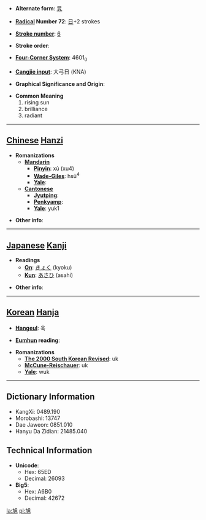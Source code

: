 * '''Alternate form''': [[旯]]

* '''[[Wiktionary:Chinese radical index| Radical]] Number 72''': [[Wiktionary:Chinese radical index 日|日]]+2 strokes

* '''[[Wiktionary:Chinese total strokes index|Stroke number]]''': [[Wiktionary:Chinese total strokes index 6|6]]

* '''Stroke order''': 

* '''[[Wiktionary:Chinese four corner index|Four-Corner System]]''': 4601<sub>0</sub>

* '''[[Wiktionary:Chinese Cangjie index|Cangjie input]]''': 大弓日 (KNA)

* '''Graphical Significance and Origin''': 

* '''Common Meaning'''
*#rising sun
*# brilliance
*# radiant


----

== [[Chinese]] [[Hanzi]] ==

* '''Romanizations'''
** '''[[Mandarin]]'''
*** '''[[Pinyin]]''': xù (xu4)
*** '''[[Wade-Giles]]''': hsü<sup>4</sup>
*** '''[[Yale]]''': 
** '''[[Cantonese]]'''
*** '''[[Jyutping]]''':
*** '''[[Penkyamp]]''': 
*** '''[[Yale]]''': yuk1

* '''Other info''': 

----

== [[Japanese]] [[Kanji]] ==

* '''Readings'''
** '''[[On]]''': [[きょく]] (kyoku)
** '''[[Kun]]''': [[あさひ]] (asahi)

* '''Other info''':  

----

== [[Korean]] [[Hanja]] ==

* '''[[Hangeul]]''': 욱

* '''[[Eumhun]] reading''': 

* '''Romanizations'''
** '''[[The 2000 South Korean Revised Romanization|The 2000 South Korean Revised]]''': uk
** '''[[McCune-Reischauer]]''': uk
** '''[[Yale]]''': wuk

----

== Dictionary Information ==

* KangXi: 0489.190
* Morobashi: 13747
* Dae Jaweon: 0851.010
* Hanyu Da Zidian: 21485.040

== Technical Information ==

* '''Unicode''':
** Hex: 65ED
** Decimal: 26093
* '''Big5''':
** Hex: A6B0
** Decimal: 42672

[[la:旭]]
[[pl:旭]]